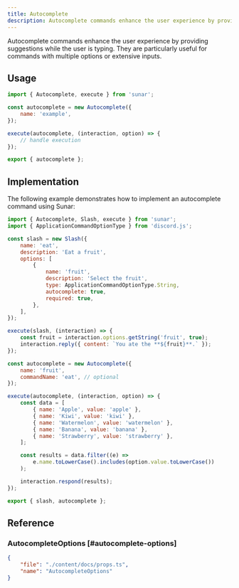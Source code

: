 ```yaml
---
title: Autocomplete
description: Autocomplete commands enhance the user experience by providing suggestions while the user is typing. They are particularly useful for commands with multiple options or extensive inputs.
---
```


Autocomplete commands enhance the user experience by providing suggestions while the user is typing. They are particularly useful for commands with multiple options or extensive inputs.

<Links>
	<Link
		label="Autocomplete Builder"
		icon="github"
		link="https://github.com/sunarjs/sunar/blob/main/packages/sunar/src/builders/autocomplete/autocomplete.ts"
	/>
	<Link
		label="Autocomplete Interaction"
		icon="discordjs"
		link="https://discord.js.org/docs/packages/discord.js/main/AutocompleteInteraction:Class"
	/>
	<Link
		label="API Reference"
		icon="discord"
		link="https://discord.com/developers/docs/interactions/application-commands#autocomplete"
	/>
</Links>

## Usage

```js
import { Autocomplete, execute } from 'sunar';

const autocomplete = new Autocomplete({
	name: 'example',
});

execute(autocomplete, (interaction, option) => {
	// handle execution
});

export { autocomplete };
```

## Implementation

The following example demonstrates how to implement an autocomplete command using Sunar:

```js
import { Autocomplete, Slash, execute } from 'sunar';
import { ApplicationCommandOptionType } from 'discord.js';

const slash = new Slash({
	name: 'eat',
	description: 'Eat a fruit',
	options: [
		{
			name: 'fruit',
			description: 'Select the fruit',
			type: ApplicationCommandOptionType.String,
			autocomplete: true,
			required: true,
		},
	],
});

execute(slash, (interaction) => {
	const fruit = interaction.options.getString('fruit', true);
	interaction.reply({ content: `You ate the **${fruit}**.` });
});

const autocomplete = new Autocomplete({
	name: 'fruit',
	commandName: 'eat', // optional
});

execute(autocomplete, (interaction, option) => {
	const data = [
		{ name: 'Apple', value: 'apple' },
		{ name: 'Kiwi', value: 'kiwi' },
		{ name: 'Watermelon', value: 'watermelon' },
		{ name: 'Banana', value: 'banana' },
		{ name: 'Strawberry', value: 'strawberry' },
	];

	const results = data.filter((e) =>
		e.name.toLowerCase().includes(option.value.toLowerCase())
	);

	interaction.respond(results);
});

export { slash, autocomplete };
```

## Reference

### AutocompleteOptions [#autocomplete-options]

```json doc-gen:typescript
{
	"file": "./content/docs/props.ts",
	"name": "AutocompleteOptions"
}
```

